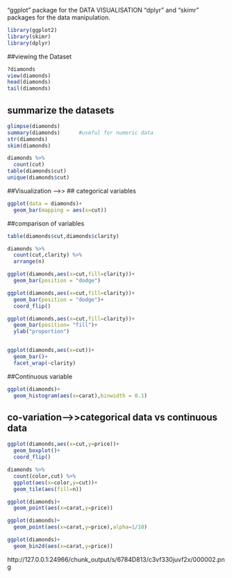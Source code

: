 "ggplot" package for the DATA VISUALISATION
"dplyr" and "skimr" packages for the data manipulation.
```{r}
library(ggplot2)
library(skimr)
library(dplyr)
```
##viewing the Dataset
```{r}
?diamonds
view(diamonds)
head(diamonds)
tail(diamonds)
```
## summarize the datasets
```{r}
glimpse(diamonds)       
summary(diamonds)      #useful for numeric data
str(diamonds)
skim(diamonds)
```
```{r}
diamonds %>%
  count(cut)
table(diamonds$cut)
unique(diamonds$cut)
```

##Visualization --->>
## categorical variables
```{r}
ggplot(data = diamonds)+
  geom_bar(mapping = aes(x=cut))
```
##comparison of variables
```{r}
table(diamonds$cut,diamonds$clarity)

diamonds %>%
  count(cut,clarity) %>%
  arrange(n)
```

```{r}
ggplot(diamonds,aes(x=cut,fill=clarity))+
  geom_bar(position = "dodge")
```
```{r}
ggplot(diamonds,aes(x=cut,fill=clarity))+
  geom_bar(position = "dodge")+
  coord_flip()
```
```{r}
ggplot(diamonds,aes(x=cut,fill=clarity))+
  geom_bar(position= "fill")+
  ylab("proportion")
```

```{r}

```

```{r}
ggplot(diamonds,aes(x=cut))+
  geom_bar()+
  facet_wrap(~clarity)
```

##Continuous variable

```{r}
ggplot(diamonds)+
  geom_histogram(aes(x=carat),binwidth = 0.1)

```
## co-variation-->>categorical data vs continuous data
```{r}
ggplot(diamonds,aes(x=cut,y=price))+
  geom_boxplot()+
  coord_flip()
```
```{r}
diamonds %>%
  count(color,cut) %>%
  ggplot(aes(x=color,y=cut))+
  geom_tile(aes(fill=n))
```
```{r}
ggplot(diamonds)+
  geom_point(aes(x=carat,y=price))
```
```{r}
ggplot(diamonds)+
  geom_point(aes(x=carat,y=price),alpha=1/10)
```

```{r}
ggplot(diamonds)+
  geom_bin2d(aes(x=carat,y=price))
```
http://127.0.0.1:24966/chunk_output/s/6784D813/c3vf330juvf2x/000002.png


